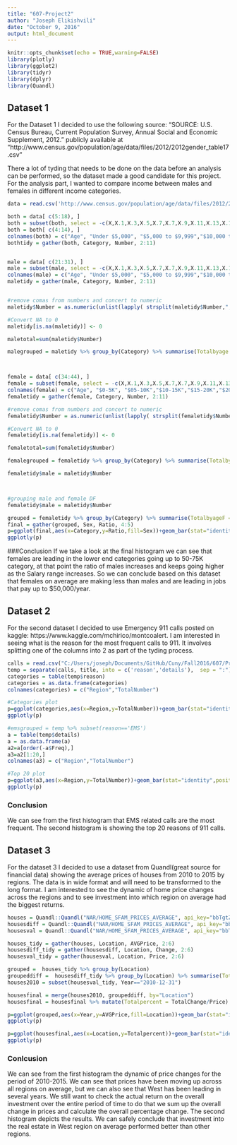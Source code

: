 ```yaml
---
title: "607-Project2"
author: "Joseph Elikishvili"
date: "October 9, 2016"
output: html_document
---
```


```r
knitr::opts_chunk$set(echo = TRUE,warning=FALSE)
library(plotly)
library(ggplot2)
library(tidyr)
library(dplyr)
library(Quandl)
```

## Dataset 1

For the Dataset 1 I decided to use the following source: "SOURCE: U.S. Census Bureau, Current Population Survey, Annual Social and Economic Supplement, 2012." publicly available at "http://www.census.gov/population/age/data/files/2012/2012gender_table17.csv"

There a lot of tyding that needs to be done on the data before an analysis can be performed, so the dataset made a good candidate for this project.  For the analysis part, I wanted to compare income between males and females in different income categories.

```r
data = read.csv('http://www.census.gov/population/age/data/files/2012/2012gender_table17.csv', header = TRUE, sep = ",")

both = data[ c(5:18), ]
both = subset(both, select = -c(X,X.1,X.3,X.5,X.7,X.7,X.9,X.11,X.13,X.15,X.17,X.19,X.21))
both = both[ c(4:14), ]
colnames(both) = c("Age", "Under $5,000", "$5,000 to $9,999","$10,000 to $14,999","$15,000 to $19,999","$20,000 to $24,999","$25,000 to $34,999","$35,000 to $49,999","$50,000 to $74,999","$75,000 to $99,999","$100,000 and over")
bothtidy = gather(both, Category, Number, 2:11)


male = data[ c(21:31), ]
male = subset(male, select = -c(X,X.1,X.3,X.5,X.7,X.7,X.9,X.11,X.13,X.15,X.17,X.19,X.21))
colnames(male) = c("Age", "Under $5,000", "$5,000 to $9,999","$10,000 to $14,999","$15,000 to $19,999","$20,000 to $24,999","$25,000 to $34,999","$35,000 to $49,999","$50,000 to $74,999","$75,000 to $99,999","$100,000 and over")
maletidy = gather(male, Category, Number, 2:11)


#remove comas from numbers and concert to numeric
maletidy$Number = as.numeric(unlist(lapply( strsplit(maletidy$Number,","),paste, collapse="")))

#Convert NA to 0
maletidy[is.na(maletidy)] <- 0

maletotal=sum(maletidy$Number)

malegrouped = maletidy %>% group_by(Category) %>% summarise(Totalbyage = sum(Number)) %>% mutate(Ratio = round(Totalbyage/maletotal,digits=3))



female = data[ c(34:44), ]
female = subset(female, select = -c(X,X.1,X.3,X.5,X.7,X.7,X.9,X.11,X.13,X.15,X.17,X.19,X.21))
colnames(female) = c("Age", "$0-5K", "$05-10K","$10-15K","$15-20K","$20-25K","$25-35K","$35-50K","$50-75K","$75-100K","$99,999+")
femaletidy = gather(female, Category, Number, 2:11)

#remove comas from numbers and concert to numeric
femaletidy$Number = as.numeric(unlist(lapply( strsplit(femaletidy$Number,","),paste, collapse="")))

#Convert NA to 0
femaletidy[is.na(femaletidy)] <- 0

femaletotal=sum(femaletidy$Number)

femalegrouped = femaletidy %>% group_by(Category) %>% summarise(Totalbyage = sum(Number)) %>% mutate(Ratio = round(Totalbyage/femaletotal,digits=3))

femaletidy$male = maletidy$Number



#grouping male and female DF
femaletidy$male = maletidy$Number

grouped = femaletidy %>% group_by(Category) %>% summarise(TotalbyageF = sum(Number), TotalbyageM = sum(male)) %>% mutate(Females = round(TotalbyageF/femaletotal,digits=3), Males = round(TotalbyageM/maletotal,digits=3))
final = gather(grouped, Sex, Ratio, 4:5)
p=ggplot(final,aes(x=Category,y=Ratio,fill=Sex))+geom_bar(stat="identity",position="dodge")+ggtitle("Earnings of Full-Time by Sex: 2011")
ggplotly(p)

```

###Conclusion
If we take a look at the final histogram we can see that females are leading in the lower end categories going up to 50-75K category, at that point the ratio of males increases and keeps going higher as the Salary range increases. So we can conclude based on this dataset that females on average are making less than males and are leading in jobs that pay up to $50,000/year.


## Dataset 2

For the second dataset I decided to use Emergency 911 calls posted on kaggle:  https://www.kaggle.com/mchirico/montcoalert. I am interested in seeing what is the reason for the most frequent calls to 911. It involves splitting one of the columns into 2 as part of the tyding process.



```r
calls = read.csv("C:/Users/joseph/Documents/GitHub/Cuny/Fall2016/607/Project2/911.csv",header = TRUE, sep = ",")
temp = separate(calls, title, into = c('reason','details'),  sep = ":")
categories = table(temp$reason)
categories = as.data.frame(categories)
colnames(categories) = c("Region","TotalNumber")

#Categories plot
p=ggplot(categories,aes(x=Region,y=TotalNumber))+geom_bar(stat="identity",position="dodge",fill="darkgreen")+ggtitle("911 calls by category")
ggplotly(p)

#emsgrouped = temp %>% subset(reason=='EMS')
a = table(temp$details)
a = as.data.frame(a)
a2=a[order(-a$Freq),]
a3=a2[1:20,]
colnames(a3) = c("Region","TotalNumber")

#Top 20 plot
p=ggplot(a3,aes(x=Region,y=TotalNumber))+geom_bar(stat="identity",position="dodge",fill="maroon")+ggtitle("Top 20 reasons of 911 calls")+ coord_flip()
ggplotly(p)
```

### Conclusion

We can see from the first histogram that EMS related calls are the most frequent. The second histogram is showing the top 20 reasons of 911 calls.


## Dataset 3

For the dataset 3 I decided to use a dataset from Quandl(great source for financial data) showing the average prices of houses from 2010 to 2015 by regions. The data is in wide format and will need to be transformed to the long format. I am interested to see the dynamic of home price changes across the regions and to see investment into which region on average had the biggest returns.

```r
houses = Quandl::Quandl("NAR/HOME_SFAM_PRICES_AVERAGE", api_key="bbTgtZsTREfs3EDzYtj7", transform="rdiff")
housesdiff = Quandl::Quandl("NAR/HOME_SFAM_PRICES_AVERAGE", api_key="bbTgtZsTREfs3EDzYtj7", transform="diff")
housesval = Quandl::Quandl("NAR/HOME_SFAM_PRICES_AVERAGE", api_key="bbTgtZsTREfs3EDzYtj7")

houses_tidy = gather(houses, Location, AVGPrice, 2:6)
housesdiff_tidy = gather(housesdiff, Location, Change, 2:6)
housesval_tidy = gather(housesval, Location, Price, 2:6)

grouped =  houses_tidy %>% group_by(Location) 
groupeddiff =  housesdiff_tidy %>% group_by(Location) %>% summarise(TotalChange = sum(Change)) 
houses2010 = subset(housesval_tidy, Year=="2010-12-31")

housesfinal = merge(houses2010, groupeddiff, by="Location")
housesfinal = housesfinal %>% mutate(Totalpercent = TotalChange/Price)

p=ggplot(grouped,aes(x=Year,y=AVGPrice,fill=Location))+geom_bar(stat="identity",position="dodge")+ggtitle("Change of Avergae House prices 2010-2015")
ggplotly(p)

p=ggplot(housesfinal,aes(x=Location,y=Totalpercent))+geom_bar(stat="identity",position="dodge",fill = "#0072B2")+ggtitle("Return on investment 2010-2015")
ggplotly(p)
```

### Conlcusion

We can see from the first histogram the dynamic of price changes for the period of 2010-2015.  We can see that prices have been moving up across all regions on average, but we can also see that West has been leading in several years.  We still want to check the actual return on the overall investment over the entire period of time to do that we sum up the overall change in prices and calculate the overall percentage change.  The second histogram depicts the results. We can safely conclude that investment into the real estate in West region on average performed better than other regions.